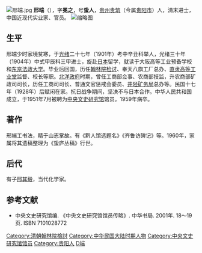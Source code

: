 [[File:邢端.jpg|thumb]]
'''邢端'''（{{bd|1883年|8月6日|1959年|3月3日|catIdx=X邢}}），字'''冕之'''，号'''蛰人'''，[[贵州|贵州]][[贵筑|贵筑]]（今属[[贵阳市|贵阳市]]）人，清末进士，中国近现代实业家、官员。
[[File:邢端2.jpg|缩略图]]

== 生平 ==
邢端少时家境贫寒，于[[光绪|光绪]]二十七年（1901年）考中辛丑科举人，光绪三十年（1904年）中式甲辰科三甲进士，旋赴[[日本|日本]]留学，就读于大阪高等工业预备学校和[[东京法政大学|东京法政大学]]。毕业后回国，历任[[翰林院|翰林院]][[检讨|检讨]]、奉天八旗工厂总办、[[河北工业大学|直隶高等工业堂]]监督、校长等职。[[北洋政府|北洋政府]]时期，曾任工商部佥事、农商部技监，升农商部矿政司司长，历任工商司司长、普通文官惩戒会委员、[[井陉矿务局|井陉矿务局]]总办等。民国十七年（1928年）后赋闲在家。抗日战争期间，坚决不与日本合作。中华人民共和国成立，于1951年7月被聘为[[中央文史研究馆|中央文史研究馆]]馆员。1959年病卒。

== 著作 ==
邢端工书法，精于山志掌故。有《黔人馆选题名》《齐鲁访碑记》等。1960年，家属将其遗稿整理为《蛰庐丛稿》行世。

==后代==
有子[[邢其毅|邢其毅]]，当代化学家。

== 参考文献 ==
* 中央文史研究馆编. 《中央文史研究馆馆员传略》. 中华书局. 2001年. 18～19页. ISBN 7101028772

{{光緒三十年甲辰恩科殿試金榜}}
{{中央文史研究馆馆员}}

{{Authority control}}
{{DEFAULTSORT:Xing邢}}
[[Category:清朝翰林院檢討|Category:清朝翰林院檢討]]
[[Category:中华民国大陆时期人物|Category:中华民国大陆时期人物]]
[[Category:中央文史研究馆馆员|Category:中央文史研究馆馆员]]
[[Category:贵阳人|Category:贵阳人]]
[[Category:邢姓|D端]]